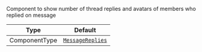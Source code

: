 Component to show number of thread replies and avatars of members who replied on message

| Type          | Default                                                                   |
| ------------- | ------------------------------------------------------------------------- |
| ComponentType | [`MessageReplies`](../../../../ui-components/message/message-replies.mdx) |
